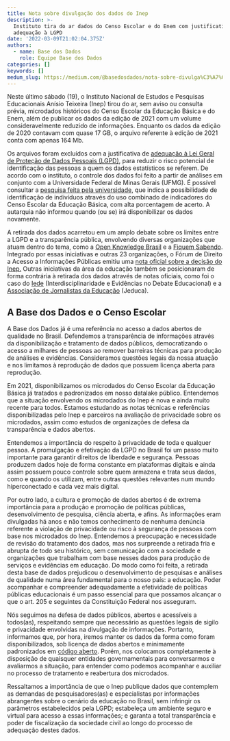 ```yaml
---
title: Nota sobre divulgação dos dados do Inep
description: >-
  Instituto tira do ar dados do Censo Escolar e do Enem com justificativa de
  adequação à LGPD
date: '2022-03-09T21:02:04.375Z'
authors:
  - name: Base dos Dados
    role: Equipe Base dos Dados
categories: []
keywords: []
medum_slug: https://medium.com/@basedosdados/nota-sobre-divulga%C3%A7%C3%A3o-dos-dados-do-inep-9168291dbca0
---
```


Neste último sábado (19), o Instituto Nacional de Estudos e Pesquisas Educacionais Anísio Teixeira (Inep) tirou do ar, sem aviso ou consulta prévia, microdados históricos do Censo Escolar da Educação Básica e do Enem, além de publicar os dados da edição de 2021 com um volume consideravelmente reduzido de informações. Enquanto os dados da edição de 2020 contavam com quase 17 GB, o arquivo referente à edição de 2021 conta com apenas 164 Mb.

Os arquivos foram excluídos com a justificativa de [adequação à Lei Geral de Proteção de Dados Pessoais (LGPD)](https://www.gov.br/inep/pt-br/assuntos/noticias/institucional/nota-de-esclarecimento-divulgacao-dos-microdados), para reduzir o risco potencial de identificação das pessoas a quem os dados estatísticos se referem. De acordo com o instituto, o controle dos dados foi feito a partir de análises em conjunto com a Universidade Federal de Minas Gerais (UFMG). É possível consultar a [pesquisa feita pela universidade](https://download.inep.gov.br/microdados/TED_8750-UFMG.pdf), que indica a possibilidade de identificação de indivíduos através do uso combinado de indicadores do Censo Escolar da Educação Básica, com alta porcentagem de acerto. A autarquia não informou quando (ou se) irá disponibilizar os dados novamente.

A retirada dos dados acarretou em um amplo debate sobre os limites entre a LGPD e a transparência pública, envolvendo diversas organizações que atuam dentro do tema, como a [Open Knowledge Brasil](https://ok.org.br/noticia/nota-alerta-para-uso-equivocado-da-lgpd-pelo-inep-ao-suprimir-microdados/) e a [Fiquem Sabendo](https://fiquemsabendo.com.br/). Integrado por essas iniciativas e outras 23 organizações, o Fórum de Direito a Acesso a Informações Públicas emitiu uma [nota oficial sobre a decisão do Inep.](http://informacaopublica.org.br/?p=4315) Outras iniciativas da área da educação também se posicionaram de forma contrária à retirada dos dados através de notas oficiais, como foi o caso do [Iede](https://www.portaliede.com.br/nova-forma-de-divulgar-dados-do-enem-e-do-censo-escolar-pelo-inep-contraria-interesse-publico-e-inviabiliza-diversas-pesquisas/) (Interdisciplinaridade e Evidências no Debate Educacional) e a [Associação de Jornalistas da Educação](https://jeduca.org.br/noticia/nota-sobre-a-retirada-de-microdados-do-site-do-inep) (Jeduca).

## A Base dos Dados e o Censo Escolar

A Base dos Dados já é uma referência no acesso a dados abertos de qualidade no Brasil. Defendemos a transparência de informações através da disponibilização e tratamento de dados públicos, democratizando o acesso a milhares de pessoas ao remover barreiras técnicas para produção de análises e evidências. Consideramos questões legais da nossa atuação e nos limitamos à reprodução de dados que possuem licença aberta para reprodução.

Em 2021, disponibilizamos os microdados do Censo Escolar da Educação Básica já tratados e padronizados em nosso datalake público. Entendemos que a situação envolvendo os microdados do Inep é nova e ainda muito recente para todos. Estamos estudando as notas técnicas e referências disponibilizadas pelo Inep e parceiros na avaliação de privacidade sobre os microdados, assim como estudos de organizações de defesa da transparência e dados abertos.

Entendemos a importância do respeito à privacidade de toda e qualquer pessoa. A promulgação e efetivação da LGPD no Brasil foi um passo muito importante para garantir direitos de liberdade e segurança. Pessoas produzem dados hoje de forma constante em plataformas digitais e ainda assim possuem pouco controle sobre quem armazena e trata seus dados, como e quando os utilizam, entre outras questões relevantes num mundo hiperconectado e cada vez mais digital.

Por outro lado, a cultura e promoção de dados abertos é de extrema importância para a produção e promoção de políticas públicas, desenvolvimento de pesquisa, ciência aberta, e afins. As informações eram divulgadas há anos e não temos conhecimento de nenhuma denúncia referente a violação de privacidade ou risco à segurança de pessoas com base nos microdados do Inep. Entendemos a preocupação e necessidade de revisão do tratamento dos dados, mas nos surpreende a retirada fria e abrupta de todo seu histórico, sem comunicação com a sociedade e organizações que trabalham com base nesses dados para produção de serviços e evidências em educação. Do modo como foi feita, a retirada desta base de dados prejudicou o desenvolvimento de pesquisas e análises de qualidade numa área fundamental para o nosso país: a educação. Poder acompanhar e compreender adequadamente a efetividade de políticas públicas educacionais é um passo essencial para que possamos alcançar o que o art. 205 e seguintes da Constituição Federal nos asseguram.

Nós seguimos na defesa de dados públicos, abertos e acessíveis a todos(as), respeitando sempre que necessário as questões legais de sigilo e privacidade envolvidas na divulgação de informações. Portanto, informamos que, por hora, iremos manter os dados da forma como foram disponibilizados, sob licença de dados abertos e minimamente padronizados em [código aberto](https://github.com/basedosdados/mais/tree/master/bases). Porém, nos colocamos completamente à disposição de quaisquer entidades governamentais para conversarmos e avaliarmos a situação, para entender como podemos acompanhar e auxiliar no processo de tratamento e reabertura dos microdados.

Ressaltamos a importância de que o Inep publique dados que contemplem as demandas de pesquisadores(as) e especialistas por informações abrangentes sobre o cenário da educação no Brasil, sem infringir os parâmetros estabelecidos pela LGPD; estabeleça um ambiente seguro e virtual para acesso a essas informações; e garanta a total transparência e poder de fiscalização da sociedade civil ao longo do processo de adequação destes dados.

